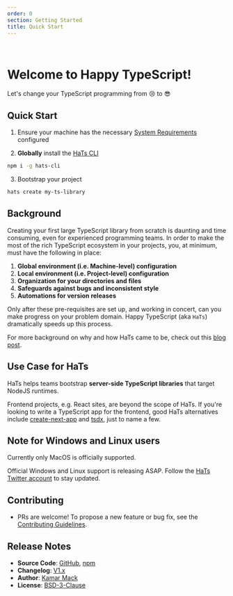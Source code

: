 ```yaml
---
order: 0
section: Getting Started
title: Quick Start
---
```


<br />

# Welcome to Happy TypeScript!

Let's change your TypeScript programming from 😢 to 😎

## Quick Start

1. Ensure your machine has the necessary [System Requirements](/docs/system-requirements) configured

2. **Globally** install the <a target="_blank" href="https://npmjs.com/package/hats-cli">HaTs CLI</a>

```bash
npm i -g hats-cli
```

3. Bootstrap your project

```bash
hats create my-ts-library
```

## Background

Creating your first large TypeScript library from scratch is daunting and time consuming, even for experienced programming teams. In order to make the most of the rich TypeScript ecosystem in your projects, you, at minimum, must have the following in place:

1. **Global environment (i.e. Machine-level) configuration**
1. **Local environment (i.e. Project-level) configuration**
1. **Organization for your directories and files**
1. **Safeguards against bugs and inconsistent style**
1. **Automations for version releases**

Only after these pre-requisites are set up, and working in concert, can you make progress on your problem domain. Happy TypeScript (aka `HaTs`) dramatically speeds up this process.

For more background on why and how HaTs came to be, check out this <a target="_blank" href="https://themackbook.com/blogs/introducing-hats">blog post</a>.

## Use Case for HaTs

HaTs helps teams bootstrap **server-side TypeScript libraries** that target NodeJS runtimes.

Frontend projects, e.g. React sites, are beyond the scope of HaTs. If you're looking to write a TypeScript app for the frontend, good HaTs alternatives include <a target="_blank" href="https://nextjs.org/docs/basic-features/typescript">create-next-app</a> and <a  target="_blank" href="https://tsdx.io">tsdx</a>, just to name a few.

## Note for Windows and Linux users

Currently only MacOS is officially supported.

Official Windows and Linux support is releasing ASAP. Follow the <a target="_blank" href="https://twitter.com/happytypescript">HaTs Twitter account</a> to stay updated.

## Contributing

- PRs are welcome! To propose a new feature or bug fix, see the <a target="_blank" href="https://github.com/hats-dev/hats-cli/blob/master/CONTRIBUTING.md">Contributing Guidelines</a>.

## Release Notes

- **Source Code**: <a target="_blank" href="https://github.com/hats-dev/hats-cli">GitHub</a>, <a target="_blank" href="https://npmjs.com/package/hats-cli">npm</a>
- **Changelog**: <a target="_blank" href="https://github.com/hats-dev/hats-cli/blob/master/CHANGELOG.md">V1.x</a>
- **Author**: <a target="_blank" href="https://github.com/kamarmack">Kamar Mack</a>
- **License**: <a target="_blank" href="https://github.com/hats-dev/hats-cli/blob/master/LICENSE">BSD-3-Clause</a>

